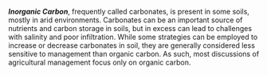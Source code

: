 ***Inorganic Carbon***, frequently called carbonates, is present in some soils,
mostly in arid environments. Carbonates can be an important source of nutrients
and carbon storage in soils, but in excess can lead to challenges with salinity
and poor infiltration. While some strategies can be employed to increase or
decrease carbonates in soil, they are generally considered less sensitive to
management than organic carbon. As such, most discussions of agricultural management
focus only on organic carbon.
